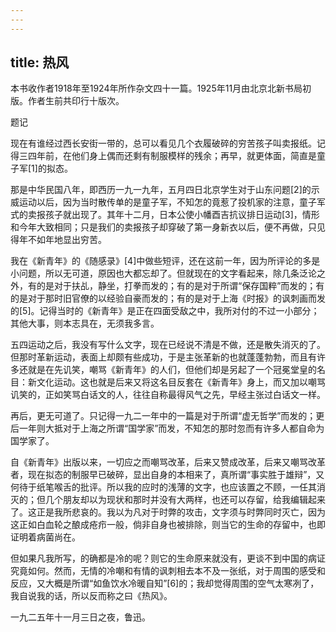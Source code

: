 ```yaml
---
---
---
```

title: 热风
---




本书收作者1918年至1924年所作杂文四十一篇。1925年11月由北京北新书局初版。作者生前共印行十版次。





题记


现在有谁经过西长安街一带的，总可以看见几个衣履破碎的穷苦孩子叫卖报纸。记得三四年前，在他们身上偶而还剩有制服模样的残余；再早，就更体面，简直是童子军[1]的拟态。

那是中华民国八年，即西历一九一九年，五月四日北京学生对于山东问题[2]的示威运动以后，因为当时散传单的是童子军，不知怎的竟惹了投机家的注意，童子军式的卖报孩子就出现了。其年十二月，日本公使小幡酉吉抗议排日运动[3]，情形和今年大致相同；只是我们的卖报孩子却穿破了第一身新衣以后，便不再做，只见得年不如年地显出穷苦。

我在《新青年》的《随感录》[4]中做些短评，还在这前一年，因为所评论的多是小问题，所以无可道，原因也大都忘却了。但就现在的文字看起来，除几条泛论之外，有的是对于扶乩，静坐，打拳而发的；有的是对于所谓“保存国粹”而发的；有的是对于那时旧官僚的以经验自豪而发的；有的是对于上海《时报》的讽刺画而发的[5]。记得当时的《新青年》是正在四面受敌之中，我所对付的不过一小部分；其他大事，则本志具在，无须我多言。

五四运动之后，我没有写什么文字，现在已经说不清是不做，还是散失消灭的了。但那时革新运动，表面上却颇有些成功，于是主张革新的也就蓬蓬勃勃，而且有许多还就是在先讥笑，嘲骂《新青年》的人们，但他们却是另起了一个冠冕堂皇的名目：新文化运动。这也就是后来又将这名目反套在《新青年》身上，而又加以嘲骂讥笑的，正如笑骂白话文的人，往往自称最得风气之先，早经主张过白话文一样。

再后，更无可道了。只记得一九二一年中的一篇是对于所谓“虚无哲学”而发的；更后一年则大抵对于上海之所谓“国学家”而发，不知怎的那时忽而有许多人都自命为国学家了。

自《新青年》出版以来，一切应之而嘲骂改革，后来又赞成改革，后来又嘲骂改革者，现在拟态的制服早已破碎，显出自身的本相来了，真所谓“事实胜于雄辩”，又何待于纸笔喉舌的批评。所以我的应时的浅薄的文字，也应该置之不顾，一任其消灭的；但几个朋友却以为现状和那时并没有大两样，也还可以存留，给我编辑起来了。这正是我所悲哀的。我以为凡对于时弊的攻击，文字须与时弊同时灭亡，因为这正如白血轮之酿成疮疖一般，倘非自身也被排除，则当它的生命的存留中，也即证明着病菌尚在。

但如果凡我所写，的确都是冷的呢？则它的生命原来就没有，更谈不到中国的病证究竟如何。然而，无情的冷嘲和有情的讽刺相去本不及一张纸，对于周围的感受和反应，又大概是所谓“如鱼饮水冷暖自知”[6]的；我却觉得周围的空气太寒冽了，我自说我的话，所以反而称之曰《热风》。

一九二五年十一月三日之夜，鲁迅。